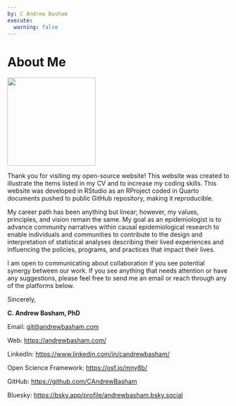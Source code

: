 ```yaml
---
by: C Andrew Basham
execute: 
  warning: false
---
```


# About Me

::: {#fig-headshot}
![](images/Basham_headshot.jpg){width="200"}
:::

Thank you for visiting my open-source
website! This website was created to
illustrate the items listed in my CV and to
increase my coding skills. This website was
developed in RStudio as an RProject coded
in Quarto documents pushed to public GitHub
repository, making it reproducible.

My career path has been anything but
linear; however, my values, principles, and
vision remain the same. My goal as an
epidemiologist is to advance community
narratives within causal epidemiological
research to enable individuals and
communities to contribute to the design and
interpretation of statistical analyses
describing their lived experiences and
influencing the policies, programs, and
practices that impact their lives.

I am open to communicating about
collaboration if you see potential synergy
between our work. If you see anything that
needs attention or have any suggestions,
please feel free to send me an email or
reach through any of the platforms below.

Sincerely,

**C. Andrew Basham, PhD**

Email:
[git\@andrewbasham.com](git@andrewbasham.com)

Web: <https://andrewbasham.com/> 

LinkedIn:
<https://www.linkedin.com/in/candrewbasham/>

Open Science Framework:
<https://osf.io/mny8b/> 

GitHub: <https://github.com/CAndrewBasham> 

Bluesky:
<https://bsky.app/profile/andrewbasham.bsky.social>
